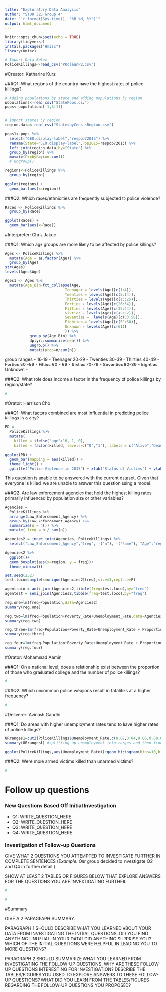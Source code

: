 ```yaml
---
title: "Exploratory Data Analysis"
author: "STOR 320 Group 4"
date: "`r format(Sys.time(), '%B %d, %Y')`"
output: html_document
---
```


```r
knitr::opts_chunk$set(echo = TRUE)
library(tidyverse)
install.packages("Hmisc")
library(Hmisc)

# Import Data Below
PoliceKillings<-read_csv("PKcleanP2.csv")
```

#Creator: Katharine Kurz


###Q1: What regions of the country have the highest rates of police killings?

```r
# Adding populations by state and adding populations by region
populations<-read_csv("StatePops.csv")
pops<-populations[-1,3:11]


# Import states by region
region.data<-read_csv("StatesbyCensusRegion.csv")

pops1<-pops %>%
  select("GEO.display-label","respop72015") %>%
  rename(State="GEO.display-label",Pop2015=respop72015) %>%
  left_join(region.data,by="State") %>%
  group_by(region) %>%
  mutate(PopByRegion=sum())
  # ungroup()

regions<-PoliceKillings %>%
  group_by(region)
```


```r

ggplot(regions) +
  geom_bar(aes(x=region))
```

###Q2: Which races/ethnicities are frequently subjected to police violence?

```r
Races <- PoliceKillings %>% 
  group_by(Race)

ggplot(Races) +
  geom_bar(aes(x=Race))
```

#Interpreter: Chris Jakuc

###Q1: Which age groups are more likely to be affected by police killings?

```r
Ages <- PoliceKillings %>% 
  mutate(Age = as.factor(Age)) %>%
  group_by(Age)
str(Ages)
levels(Ages$Age)
```
```r
Ages1 <- Ages %>%
  mutate(Age_Bin=fct_collapse(Age,
                           Teenager = levels(Age)[c(1:4)],
                           Twenties = levels(Age)[c(5:14)],
                           Thirties = levels(Age)[c(15:25)],
                           Forties = levels(Age)[c(26:34)],
                           Fifties = levels(Age)[c(35:44)],
                           Sixties = levels(Age)[c(45:52)],
                           Seventies =  levels(Age)[c(53:58)],
                           Eighties = levels(Age)[c(59:60)],
                           Unknown = levels(Age)[c(61)]
                           )) %>%
           group_by(Age_Bin) %>%
           dplyr::summarize(n=n()) %>%
           ungroup() %>%
           mutate(prop=n/sum(n))
```
group ranges -
16-19 - Teenager
20-29 - Twenties
30-39 - Thirties
40-49 - Forties
50 -59 - Fifties
60 - 69 - Sixties
70-79 - Seventies
80-89 - Eighties
Unknown - 

###Q2: What role does income a factor in the frequency of police killings by region/state?


```r
#
```

#Orator: Harrison Cho

###Q1: What factors combined are most influential in predicting police killings in a city?

```r
PD = 
  PoliceKillings %>% 
  mutate( 
    killed = ifelse("age">16, 1, 0), 
    killed = factor(killed, levels=c("0","1"), labels = c("Alive","Dead")))
  
ggplot(PD) + 
  geom_bar(mapping = aes(killed)) + 
  theme_light() + 
  ggtitle("Police Violence in 2015") + xlab("Status of Victims") + ylab("Count")
```

This question is unable to be answered with the current dataset. Given that everyone is killed, we are unable to answer this question using a model. 

###Q2: Are law enforcement agencies that hold the highest killing rates primarily influenced by population size or other variables? 

```r
Agencies = 
  PoliceKillings %>% 
  arrange(Law_Enforcement_Agency) %>% 
  group_by(Law_Enforcement_Agency) %>%
  summarize(n = n()) %>%
  mutate( freq = n / sum(n))

Agencies2 = inner_join(Agencies, PoliceKillings) %>%
  select("Law_Enforcement_Agency","freq", -("n"), -("Name"), "Age":"region") 

```

```r
Agencies2 %>% 
  ggplot()+
  geom_boxplot(aes(x=region, y = freq))+
  theme_minimal()
```

```r

set.seed(252)
test.loco=sample(x=unique(Agencies2$freq),size=3,replace=F)

agentrain = anti_join(Agencies2,tibble(freq=test.loco),by="freq")
agentest = semi_join(Agencies2,tibble(freq=test.loco),by="freq")

reg.one=lm(freq~Population,data=Agencies2)
summary(reg.one)

reg.two=lm(freq~Population+Poverty_Rate+Unemployment_Rate,data=Agencies2)
summary(reg.two)

reg.three=lm(freq~Population+Poverty_Rate+Unemployment_Rate + Proportion_White + Proportion_Black,data=Agencies2)
summary(reg.three)

reg.four=lm(freq~Population+Poverty_Rate+Unemployment_Rate + Proportion_White + med.tract.personal.inc,data=Agencies2)
summary(reg.four)

```

#Orator: Mohammad Aamin

###Q1: On a national level, does a relationship exist between the proportion of those who graduated college and the number of police killings?

```r
#
```

###Q2: Which uncommon police weapons result in fatalities at a higher frequency?

```r
#
```

#Deliverer: Avinash Gandhi

###Q1: Do areas with higher unemployment rates tend to have higher rates of police killings?

```r
URranges1=cut2(PoliceKillings$Unemployment_Rate,c(0.02,0.04,0.06,0.08,0.1,0.12,0.14,0.16,0.18,0.2,0.22,0.24,0.26,0.28,0.3,0.32,0.34,0.36,0.38,0.4)) 
summary(URranges1) #splitting up unemployment into ranges and then finding the count for each bin

ggplot(PoliceKillings,aes(Unemployment_Rate))+geom_histogram(bins=10,binwidth=0.05) #histogram of unemployment values

```

###Q2: Were more armed victims killed than unarmed victims?

```r
#
```

# Follow up questions

### New Questions Based Off Initial Investigation

- Q1: WRITE_QUESTION_HERE
- Q2: WRITE_QUESTION_HERE
- Q3: WRITE_QUESTION_HERE 
- Q4: WRITE_QUESTION_HERE

### Investigation of Follow-up Questions

GIVE WHAT 2 QUESTIONS YOU ATTEMPTED TO INVESTIGATE FURTHER IN COMPLETE SENTENCES (*Example:* Our group decided to investigate Q2 and Q4 in further detail.)

SHOW AT LEAST 2 TABLES OR FIGURES BELOW THAT EXPLORE ANSWERS FOR THE QUESTIONS YOU ARE INVESTIGATING FURTHER.

```r
#
```

```r
#
```

#Summary

GIVE A 2 PARAGRAPH SUMMARY. 

PARAGRAPH 1 SHOULD DESCRIBE WHAT YOU LEARNED ABOUT YOUR DATA FROM INVESTIGATING THE INITIAL QUESTIONS. DID YOU FIND ANYTHING UNUSUAL IN YOUR DATA? DID ANYTHING SURPRISE YOU? WHICH OF THE INITIAL QUESTIONS WERE HELPFUL IN LEADING YOU TO MORE QUESTIONS?

PARAGRAPH 2 SHOULD SUMMARIZE WHAT YOU LEARNED FROM INVESTIGATING THE FOLLOW-UP QUESTIONS. WHY ARE THESE FOLLOW-UP QUESTIONS INTERESTING FOR INVESTIGATION? DESCRIBE THE TABLES/FIGURES YOU USED TO EXPLORE ANSWERS TO THESE FOLLOW-UP QUESTIONS? WHAT DID YOU LEARN FROM THE TABLES/FIGURES REGARDING THE FOLLOW-UP QUESTIONS YOU PROPOSED?















